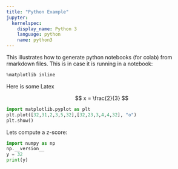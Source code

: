 ```yaml
---
title: "Python Example"
jupyter:
  kernelspec:
    display_name: Python 3
    language: python
    name: python3
---
```


This illustrates how to generate python notebooks (for colab) from rmarkdown files.
This is in case it is running in a notebook:

```python
%matplotlib inline
```

Here is some Latex

$$ x = \frac{2}{3} $$

```python
import matplotlib.pyplot as plt
plt.plot([32,31,2,3,5,32],[32,23,3,4,4,32], "o")
plt.show()
```

Lets compute a z-score:
```python
import numpy as np
np.__version__
y = 32 
print(y)
```
